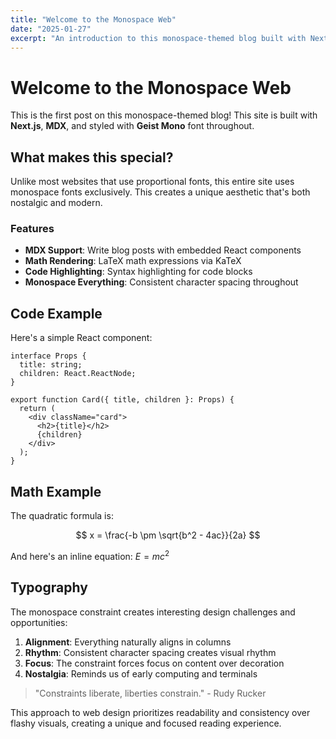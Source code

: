 ```yaml
---
title: "Welcome to the Monospace Web"
date: "2025-01-27"
excerpt: "An introduction to this monospace-themed blog built with Next.js and MDX."
---
```


# Welcome to the Monospace Web

This is the first post on this monospace-themed blog! This site is built with **Next.js**, **MDX**, and styled with **Geist Mono** font throughout.

## What makes this special?

Unlike most websites that use proportional fonts, this entire site uses monospace fonts exclusively. This creates a unique aesthetic that's both nostalgic and modern.

### Features

- **MDX Support**: Write blog posts with embedded React components
- **Math Rendering**: LaTeX math expressions via KaTeX
- **Code Highlighting**: Syntax highlighting for code blocks
- **Monospace Everything**: Consistent character spacing throughout

## Code Example

Here's a simple React component:

```tsx
interface Props {
  title: string;
  children: React.ReactNode;
}

export function Card({ title, children }: Props) {
  return (
    <div className="card">
      <h2>{title}</h2>
      {children}
    </div>
  );
}
```

## Math Example

The quadratic formula is:

$$
x = \frac{-b \pm \sqrt{b^2 - 4ac}}{2a}
$$

And here's an inline equation: $E = mc^2$

## Typography

The monospace constraint creates interesting design challenges and opportunities:

1. **Alignment**: Everything naturally aligns in columns
2. **Rhythm**: Consistent character spacing creates visual rhythm  
3. **Focus**: The constraint forces focus on content over decoration
4. **Nostalgia**: Reminds us of early computing and terminals

> "Constraints liberate, liberties constrain." - Rudy Rucker

This approach to web design prioritizes readability and consistency over flashy visuals, creating a unique and focused reading experience.
